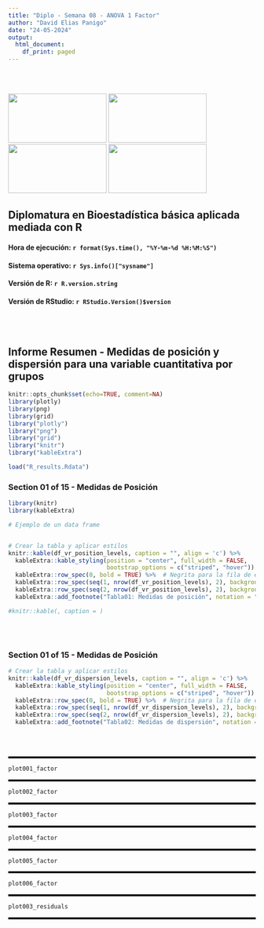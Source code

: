 ```yaml
---
title: "Diplo - Semana 08 - ANOVA 1 Factor"
author: "David Elias Panigo"
date: "24-05-2024"
output:
  html_document:
    df_print: paged
---
```

<br>
<br>
<script>
document.addEventListener('DOMContentLoaded', function() {
  var title = document.querySelector('h1.title');
  var author = document.querySelector('.author');
  var date = document.querySelector('.date');
  
  title.style.display = 'none';
  author.style.display = 'none';
  date.style.display = 'none';
});
</script>

<div class="image-container">
  <img src="logo_01_unc_mod.png"      class="inline-image" width="200"  height="100">
  <img src="logo_02_fcefyn_mod.png"   class="inline-image" width="200"  height="100">
  <img src="logo_03_efadoc_mod.png"   class="inline-image" width="200"  height="100">
  <img src="logo_04_rscience_mod.png" class="inline-image" width="200"  height="100">
</div>

## Diplomatura en Bioestadística básica aplicada mediada con R

#### Hora de ejecución: `r format(Sys.time(), "%Y-%m-%d %H:%M:%S")`
#### Sistema operativo: `r Sys.info()["sysname"]`
#### Versión de R: `r R.version.string`
#### Versión de RStudio: `r RStudio.Version()$version`


<br>
<br>

## Informe Resumen - Medidas de posición y dispersión para una variable cuantitativa por grupos

```r
knitr::opts_chunk$set(echo=TRUE, comment=NA)
library(plotly)
library(png)
library(grid)
library("plotly")
library("png")
library("grid")
library("knitr")
library("kableExtra")

load("R_results.Rdata")
```

### Section 01 of 15 - Medidas de Posición
```r
library(knitr)
library(kableExtra)

# Ejemplo de un data frame


# Crear la tabla y aplicar estilos
knitr::kable(df_vr_position_levels, caption = "", align = 'c') %>%
  kableExtra::kable_styling(position = "center", full_width = FALSE, 
                            bootstrap_options = c("striped", "hover")) %>%
  kableExtra::row_spec(0, bold = TRUE) %>%  # Negrita para la fila de encabezado
  kableExtra::row_spec(seq(1, nrow(df_vr_position_levels), 2), background = "lightblue") %>%  # Color para filas impares
  kableExtra::row_spec(seq(2, nrow(df_vr_position_levels), 2), background = "lightgreen") %>%  # Color para filas pares
  kableExtra::add_footnote("Tabla01: Medidas de posición", notation = "none")

#knitr::kable(, caption = )
```
<br>
<br>

### Section 01 of 15 - Medidas de Posición
```r
# Crear la tabla y aplicar estilos
knitr::kable(df_vr_dispersion_levels, caption = "", align = 'c') %>%
  kableExtra::kable_styling(position = "center", full_width = FALSE, 
                            bootstrap_options = c("striped", "hover")) %>%
  kableExtra::row_spec(0, bold = TRUE) %>%  # Negrita para la fila de encabezado
  kableExtra::row_spec(seq(1, nrow(df_vr_dispersion_levels), 2), background = "lightblue") %>%  # Color para filas impares
  kableExtra::row_spec(seq(2, nrow(df_vr_dispersion_levels), 2), background = "lightgreen") %>%  # Color para filas pares
  kableExtra::add_footnote("Tabla02: Medidas de dispersión", notation = "none")

```
<br>
<br>

<hr style="border-top: 3px solid black;">
```r


plot001_factor
```


<hr style="border-top: 3px solid black;">
```r


plot002_factor
```


<hr style="border-top: 3px solid black;">
```r


plot003_factor
```


<hr style="border-top: 3px solid black;">
```r


plot004_factor
```


<hr style="border-top: 3px solid black;">
```r


plot005_factor
```


<hr style="border-top: 3px solid black;">
```r


plot006_factor
```

<hr style="border-top: 3px solid black;">
```r


plot003_residuals
```
<hr style="border-top: 3px solid black;">



